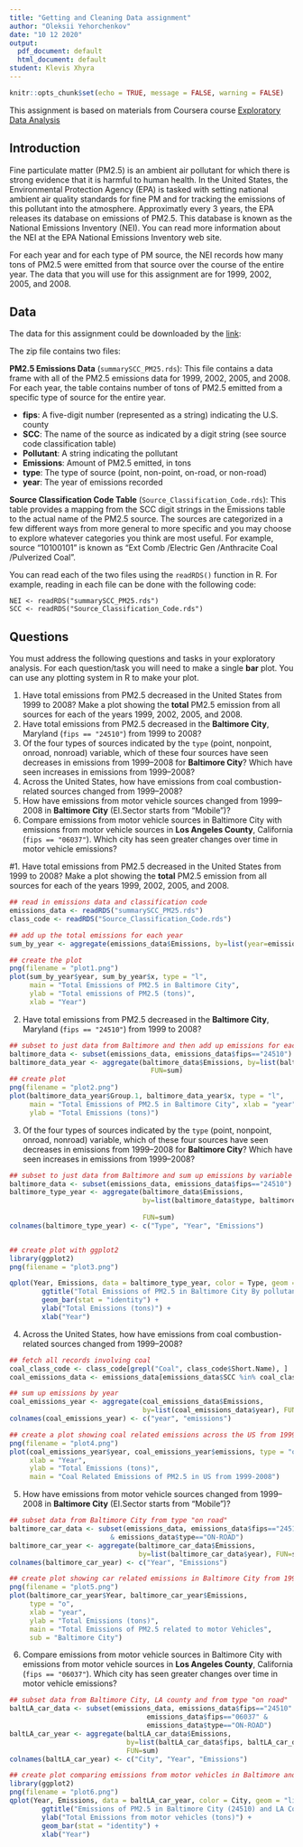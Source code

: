 ```yaml
---
title: "Getting and Cleaning Data assignment"
author: "Oleksii Yehorchenkov"
date: "10 12 2020"
output:
  pdf_document: default
  html_document: default
student: Klevis Xhyra
---
```


```r
knitr::opts_chunk$set(echo = TRUE, message = FALSE, warning = FALSE)
```

This assignment is based on materials from Coursera course [Exploratory Data Analysis](https://www.coursera.org/learn/exploratory-data-analysis/home/welcome)

## Introduction

Fine particulate matter (PM2.5) is an ambient air pollutant for which there is strong evidence that it is harmful to human health. In the United States, the Environmental Protection Agency (EPA) is tasked with setting national ambient air quality standards for fine PM and for tracking the emissions of this pollutant into the atmosphere. Approximatly every 3 years, the EPA releases its database on emissions of PM2.5. This database is known as the National Emissions Inventory (NEI). You can read more information about the NEI at the EPA National Emissions Inventory web site.

For each year and for each type of PM source, the NEI records how many tons of PM2.5 were emitted from that source over the course of the entire year. The data that you will use for this assignment are for 1999, 2002, 2005, and 2008.

## Data

The data for this assignment could be downloaded by the [link](https://www.dropbox.com/s/fey54ngk8g4z6rr/exdata_data_NEI_data.zip?dl=0):

The zip file contains two files:

**PM2.5 Emissions Data** (`summarySCC_PM25.rds`): This file contains a data frame with all of the PM2.5 emissions data for 1999, 2002, 2005, and 2008. For each year, the table contains number of tons of PM2.5 emitted from a specific type of source for the entire year.

- **fips**: A five-digit number (represented as a string) indicating the U.S. county
- **SCC**: The name of the source as indicated by a digit string (see source code classification table)
- **Pollutant**: A string indicating the pollutant
- **Emissions**: Amount of PM2.5 emitted, in tons
- **type**: The type of source (point, non-point, on-road, or non-road)
- **year**: The year of emissions recorded

**Source Classification Code Table** (`Source_Classification_Code.rds`): This table provides a mapping from the SCC digit strings in the Emissions table to the actual name of the PM2.5 source. The sources are categorized in a few different ways from more general to more specific and you may choose to explore whatever categories you think are most useful. For example, source “10100101” is known as “Ext Comb /Electric Gen /Anthracite Coal /Pulverized Coal”.

You can read each of the two files using the `readRDS()` function in R. For example, reading in each file can be done with the following code:

```
NEI <- readRDS("summarySCC_PM25.rds")
SCC <- readRDS("Source_Classification_Code.rds")
```
## Questions

You must address the following questions and tasks in your exploratory analysis. For each question/task you will need to make a single **bar** plot. You can use any plotting system in R to make your plot.

1. Have total emissions from PM2.5 decreased in the United States from 1999 to 2008? Make a plot showing the **total** PM2.5 emission from all sources for each of the years 1999, 2002, 2005, and 2008.
2. Have total emissions from PM2.5 decreased in the **Baltimore City**, Maryland (`fips == "24510"`) from 1999 to 2008?
3. Of the four types of sources indicated by the `type` (point, nonpoint, onroad, nonroad) variable, which of these four sources have seen decreases in emissions from 1999–2008 for **Baltimore City**? Which have seen increases in emissions from 1999–2008?
4. Across the United States, how have emissions from coal combustion-related sources changed from 1999–2008?
5. How have emissions from motor vehicle sources changed from 1999–2008 in **Baltimore City** (EI.Sector starts from "Mobile")?
6. Compare emissions from motor vehicle sources in Baltimore City with emissions from motor vehicle sources in **Los Angeles County**, California (`fips == "06037"`). Which city has seen greater changes over time in motor vehicle emissions?


#1. Have total emissions from PM2.5 decreased in the United States from 1999 to 2008? Make a plot showing the **total** PM2.5 emission from all sources for each of the years 1999, 2002, 2005, and 2008.

```r
## read in emissions data and classification code
emissions_data <- readRDS("summarySCC_PM25.rds")
class_code <- readRDS("Source_Classification_Code.rds")

## add up the total emissions for each year
sum_by_year <- aggregate(emissions_data$Emissions, by=list(year=emissions_data$year), FUN=sum)

## create the plot
png(filename = "plot1.png")
plot(sum_by_year$year, sum_by_year$x, type = "l", 
     main = "Total Emissions of PM2.5 in Baltimore City",
     ylab = "Total emissions of PM2.5 (tons)",
     xlab = "Year")
```
2. Have total emissions from PM2.5 decreased in the **Baltimore City**, Maryland (`fips == "24510"`) from 1999 to 2008?
```r
## subset to just data from Baltimore and then add up emissions for each year
baltimore_data <- subset(emissions_data, emissions_data$fips=="24510")
baltimore_data_year <- aggregate(baltimore_data$Emissions, by=list(baltimore_data$year), 
                                   FUN=sum)
## create plot
png(filename = "plot2.png")
plot(baltimore_data_year$Group.1, baltimore_data_year$x, type = "l", 
     main = "Total Emissions of PM2.5 in Baltimore City", xlab = "year", 
     ylab = "Total Emissions (tons)")
```
3. Of the four types of sources indicated by the `type` (point, nonpoint, onroad, nonroad) variable, which of these four sources have seen decreases in emissions from 1999–2008 for **Baltimore City**? Which have seen increases in emissions from 1999–2008?

```r
## subset to just data from Baltimore and sum up emissions by variable "type"
baltimore_data <- subset(emissions_data, emissions_data$fips=="24510")
baltimore_type_year <- aggregate(baltimore_data$Emissions, 
                                 by=list(baltimore_data$type, baltimore_data$year), 
                                 
                                 FUN=sum)
colnames(baltimore_type_year) <- c("Type", "Year", "Emissions")


## create plot with ggplot2
library(ggplot2)
png(filename = "plot3.png")

qplot(Year, Emissions, data = baltimore_type_year, color = Type, geom = "line") +
        ggtitle("Total Emissions of PM2.5 in Baltimore City By pollutant type") + 
        geom_bar(stat = "identity") +
        ylab("Total Emissions (tons)") + 
        xlab("Year") 

```

4. Across the United States, how have emissions from coal combustion-related sources changed from 1999–2008?
```r
## fetch all records involving coal
coal_class_code <- class_code[grepl("Coal", class_code$Short.Name), ]
coal_emissions_data <- emissions_data[emissions_data$SCC %in% coal_class_code$SCC, ]

## sum up emissions by year
coal_emissions_year <- aggregate(coal_emissions_data$Emissions, 
                                 by=list(coal_emissions_data$year), FUN=sum)
colnames(coal_emissions_year) <- c("year", "emissions")

## create a plot showing coal related emissions across the US from 1999-2008
png(filename = "plot4.png")
plot(coal_emissions_year$year, coal_emissions_year$emissions, type = "o",
     xlab = "Year",
     ylab = "Total Emissions (tons)",
     main = "Coal Related Emissions of PM2.5 in US from 1999-2008")

```

5. How have emissions from motor vehicle sources changed from 1999–2008 in **Baltimore City** (EI.Sector starts from "Mobile")?
```r
## subset data from Baltimore City from type "on road"
baltimore_car_data <- subset(emissions_data, emissions_data$fips=="24510" 
                         & emissions_data$type=="ON-ROAD")
baltimore_car_year <- aggregate(baltimore_car_data$Emissions, 
                                by=list(baltimore_car_data$year), FUN=sum)
colnames(baltimore_car_year) <- c("Year", "Emissions")

## create plot showing car related emissions in Baltimore City from 1999-2008
png(filename = "plot5.png")
plot(baltimore_car_year$Year, baltimore_car_year$Emissions,
     type = "o",
     xlab = "year",
     ylab = "Total Emissions (tons)",
     main = "Total Emissions of PM2.5 related to motor Vehicles",
     sub = "Baltimore City")
```

6. Compare emissions from motor vehicle sources in Baltimore City with emissions from motor vehicle sources in **Los Angeles County**, California (`fips == "06037"`). Which city has seen greater changes over time in motor vehicle emissions?
```r
## subset data from Baltimore City, LA county and from type "on road"
baltLA_car_data <- subset(emissions_data, emissions_data$fips=="24510" |
                                  emissions_data$fips=="06037" &
                                  emissions_data$type=="ON-ROAD")
baltLA_car_year <- aggregate(baltLA_car_data$Emissions, 
                             by=list(baltLA_car_data$fips, baltLA_car_data$year),
                             FUN=sum)
colnames(baltLA_car_year) <- c("City", "Year", "Emissions")

## create plot comparing emissions from motor vehicles in Baltimore and LA from 1999-2008
library(ggplot2)
png(filename = "plot6.png")
qplot(Year, Emissions, data = baltLA_car_year, color = City, geom = "line") +
        ggtitle("Emissions of PM2.5 in Baltimore City (24510) and LA County (06037)") + 
        ylab("Total Emissions from motor vehicles (tons)") + 
        geom_bar(stat = "identity") +
        xlab("Year") 

```

